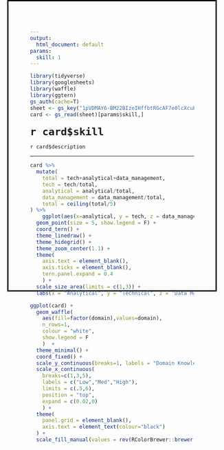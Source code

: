 ```yaml
---
output:
  html_document: default
params:
  skill: 1
---
```

<style>
/* latin */
@font-face {
  font-family: 'Calibri';
  font-style: normal;
  font-weight: 400;
  src: local('Calibri'), url(https://fonts.gstatic.com/l/font?kit=J7afnpV-BGlaFfdAhLEY67FIEjg&skey=a1029226f80653a8&v=v10) format('woff2');
  unicode-range: U+0000-00FF, U+0131, U+0152-0153, U+02BB-02BC, U+02C6, U+02DA, U+02DC, U+2000-206F, U+2074, U+20AC, U+2122, U+2191, U+2193, U+2212, U+2215, U+FEFF, U+FFFD;
}
@page {
size: 100mm 150mm;
}
body {
border: black 1mm solid;
height: 151.5mm;
width: 101mm;
font-family: "Calibri";
}
.main-container {
display: flex;
flex-direction: column;
justify-content: space-between;
height: 150mm;
width: 100mm;
}
h1 {
margin-top:5mm;
margin-bottom: 3mm
}
hr{
margin-top: 3mm;
margin-bottom: 3mm;
}
</style>

```r
library(tidyverse)
library(googlesheets)
library(waffle)
library(ggtern)
gs_auth(cache=T)
sheet <- gs_key("1pVDMAY6-BM22BIzeIHffbtRGcAF7e0lcXcuLlXMom0w")
card <- gs_read(sheet)[params$skill,]
```

<div>
# `r card$skill`

`r card$description`
</div>
<div>
<hr>
</div>

<div>
```r
card %>% 
  mutate(
    total = tech+analytical+data_management, 
    tech = tech/total, 
    analytical = analytical/total, 
    data_management = data_management/total,
    total = ceiling(total/5)
) %>% 
    ggplot(aes(x=analytical, y = tech, z = data_management)) +
  geom_point(size = 5, show.legend = F) + 
  coord_tern() + 
  theme_linedraw() + 
  theme_hidegrid() + 
  theme_zoom_center(1.1) + 
  theme(
    axis.text = element_blank(), 
    axis.ticks = element_blank(), 
    tern.panel.expand = 0.4
    ) + 
  scale_size_area(limits = c(1,3)) + 
  labs(x = "Analytical", y = "Technical", z = "Data Mgmt")
```

```r
ggplot(card) +
  geom_waffle(
    aes(fill=factor(domain),values=domain), 
    n_rows=1, 
    colour = "white", 
    show.legend = F
    )  +
  theme_minimal() +
  coord_fixed() + 
  scale_y_continuous(breaks=1, labels = "Domain Knowledge") +
  scale_x_continuous(
    breaks=c(1,3,5), 
    labels = c("Low","Med","High"), 
    limits = c(.5,6), 
    position = "top", 
    expand = c(0.02,0)
    ) + 
  theme(
    panel.grid = element_blank(), 
    axis.text = element_text(colour="black")
  ) + 
  scale_fill_manual(values = rev(RColorBrewer::brewer.pal(5, "RdBu"))[card$domain])

```
</div>
